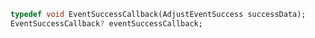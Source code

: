 ```dart
typedef void EventSuccessCallback(AdjustEventSuccess successData);
EventSuccessCallback? eventSuccessCallback;
```
